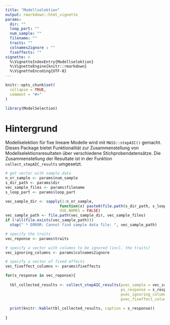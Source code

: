 ```yaml
---
title: "Modellselektion"
output: rmarkdown::html_vignette
params:
  dir: ""
  loop_part: ""
  num_sample: ""
  filename: ""
  traits: ""
  colnames2ignore : ""
  fixeffects: ""
vignette: >
  %\VignetteIndexEntry{Modellselektion}
  %\VignetteEngine{knitr::rmarkdown}
  %\VignetteEncoding{UTF-8}
---
```


```r
knitr::opts_chunk$set(
  collapse = TRUE,
  comment = "#>"
)
```

```r
library(ModelSelection)
```


# Hintergrund
Modellselektion für fixe lineare Modelle wird mit `MASS::stepAIC()` gemacht. Dieses Package bietet Funktionalität zur Zusammenstellung von Modellselektionsresultaten über verschiedene Stichprobendatensätze. Die Zusammenstellung der Resultate ist in der Funktion `collect_stepAIC_results` umgesetzt.

```r
# get vector with sample data
n_nr_sample <- params$num_sample
s_dir_path <- params$dir
vec_sample_files <- params$filename
s_loop_part <- params$loop_part

vec_sample_dir <- sapply(1:n_nr_sample, 
                        function(x) paste0(file.path(s_dir_path, s_loop_part), x, collapse = ""), 
                        USE.NAMES = FALSE)
vec_sample_path <- file.path(vec_sample_dir, vec_sample_files)
if (!all(file.exists(vec_sample_path)))
  stop(" * ERROR: Cannot find sample data file: ", vec_sample_path)

# specify the traits
vec_reponse <- params$traits

# specify a vector with columns to be ignored (incl. the traits)
vec_ignoring_columns <- params$colnames2ignore

# specify a vector of fixed effects
vec_fixeffect_columns <- params$fixeffects
```

```r
for(s_response in vec_reponse){
  
  tbl_collected_results <- collect_stepAIC_results(pvec_sample = vec_sample_path,
                                                   ps_response = s_response,
                                                   pvec_ignoring_columns = setdiff(vec_ignoring_columns, s_response),
                                                   pvec_fixeffect_columns = vec_fixeffect_columns)
  
  print(knitr::kable(tbl_collected_results, caption = s_response))
  
}
```

